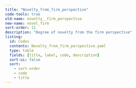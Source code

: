 ```yaml
---
title: "Novelty_from_firm_perspective"
code-tools: true
old-name: novelty__firm_perspective
new-name: novel_firm
sort-order: 11
description: "Degree of novelty from the firm perspective"
listing:
  id: Codes
  contents: Novelty_from_firm_perspective.yaml
  type: table
  fields: [title, label, code, description]
  sort-ui: false
  sort:
    - sort-order
    - code
    - title
---
```


:::{ #Codes }
:::
